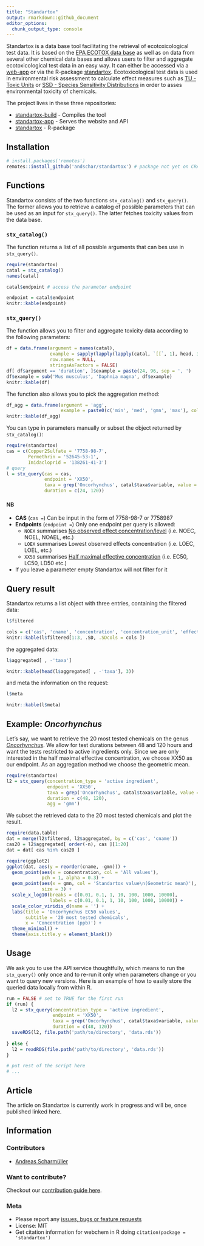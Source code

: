 ```yaml
---
title: "Standartox"
output: rmarkdown::github_document
editor_options: 
  chunk_output_type: console
---
```


Standartox is a data base tool facilitating the retrieval of ecotoxicological test data. It is based on the [EPA ECOTOX data base](https://cfpub.epa.gov/ecotox/) as well as on data from several other chemical data bases and allows users to filter and aggregate ecotoxicological test data in an easy way. It can either be accessed via a [web-app](http://standartox.uni-landau.de/) or via the R-package [standartox](https://github.com/andschar/standartox). Ecotoxicological test data is used in environmental risk assessment to calculate effect measures such as [TU - Toxic Units](https://en.wikipedia.org/wiki/Toxic_unit) or [SSD - Species Sensitivity Distributions](https://edild.github.io/ssd/) in order to asses environmental toxicity of chemicals.

The project lives in these three repositories:

  - [standartox-build](https://github.com/andschar/standartox-build) - Compiles the tool
  - [standartox-app](https://github.com/andschar/standartox-app) - Serves the website and API
  - [standartox](https://github.com/andschar/standartox) - R-package

## Installation

```r
# install.packages('remotes')
remotes::install_github('andschar/standartox') # package not yet on CRAN
```

## Functions

Standartox consists of the two functions `stx_catalog()` and `stx_query()`. The former allows you to retrieve a catalog of possible parameters that can be used as an input for `stx_query()`. The latter fetches toxicity values from the data base.

### `stx_catalog()`

The function returns a list of all possible arguments that can bes use in `stx_query()`.

```r
require(standartox)
catal = stx_catalog()
names(catal)
```

```r
catal$endpoint # access the parameter endpoint
```

```r
endpoint = catal$endpoint
knitr::kable(endpoint)
```

### `stx_query()`

The function allows you to filter and aggregate toxicity data according to the following parameters:

```r
df = data.frame(argument = names(catal),
                example = sapply(lapply(lapply(catal, `[[`, 1), head, 3), paste0, collapse = ', '),
                row.names = NULL,
                stringsAsFactors = FALSE)
df[ df$argument == 'duration', ]$example = paste(24, 96, sep = ', ')
df$example = sub('Mus musculus', 'Daphnia magna', df$example)
knitr::kable(df)
```

The function also allows you to pick the aggregation method:

```r
df_agg = data.frame(argument = 'agg',
                    example = paste0(c('min', 'med', 'gmn', 'max'), collapse = ', '))
knitr::kable(df_agg)
```

You can type in parameters manually or subset the object returned by `stx_catalog()`:

```r
require(standartox)
cas = c(Copper2Sulfate = '7758-98-7',
        Permethrin = '52645-53-1',
        Imidacloprid = '138261-41-3')
# query
l = stx_query(cas = cas,
              endpoint = 'XX50',
              taxa = grep('Oncorhynchus', catal$taxa$variable, value = TRUE), # fish genus
              duration = c(24, 120))
```

#### NB

- __CAS__ (`cas =`) Can be input in the form of 7758-98-7 or 7758987
- __Endpoints__ (`endpoint =`) Only one endpoint per query is allowed:
    - `NOEX` summarises [No observed effect concentration/level](https://en.wikipedia.org/wiki/No-observed-adverse-effect_level) (i.e. NOEC, NOEL, NOAEL, etc.)
    - `LOEX` summarises Lowest observed effects concentration (i.e. LOEC, LOEL, etc.)
    - `XX50` summarises [Half maximal effective concentration](https://en.wikipedia.org/wiki/EC50) (i.e. EC50, LC50, LD50 etc.)
- If you leave a parameter empty Standartox will not filter for it

## Query result

Standartox returns a list object with three entries, containing the filtered data:

```r
l$filtered
```

```r
cols = c('cas', 'cname', 'concentration', 'concentration_unit', 'effect', 'endpoint')
knitr::kable(l$filtered[1:3, .SD, .SDcols = cols ])
```

the aggregated data:

```r
l$aggregated[ , -'taxa']
```

```r
knitr::kable(head(l$aggregated[ , -'taxa'], 3))
```

and meta the information on the request:

```r
l$meta
```

```r
knitr::kable(l$meta)
```

## Example: _Oncorhynchus_

Let's say, we want to retrieve the 20 most tested chemicals on the genus _[Oncorhynchus](https://en.wikipedia.org/wiki/Oncorhynchus)_. We allow for test durations between 48 and 120 hours and want the tests restricted to active ingredients only. Since we are only interested in the half maximal effective concentration, we choose XX50 as our endpoint. As an aggregation method we choose the geometric mean.

```r
require(standartox)
l2 = stx_query(concentration_type = 'active ingredient',
               endpoint = 'XX50',
               taxa = grep('Oncorhynchus', catal$taxa$variable, value = TRUE), # fish genus
               duration = c(48, 120),
               agg = 'gmn')
```

We subset the retrieved data to the 20 most tested chemicals and plot the result.

```r
require(data.table)
dat = merge(l2$filtered, l2$aggregated, by = c('cas', 'cname'))
cas20 = l2$aggregated[ order(-n), cas ][1:20]
dat = dat[ cas %in% cas20 ]
```

```r
require(ggplot2)
ggplot(dat, aes(y = reorder(cname, -gmn))) +
  geom_point(aes(x = concentration, col = 'All values'),
             pch = 1, alpha = 0.3) +
  geom_point(aes(x = gmn, col = 'Standartox value\n(Geometric mean)'),
             size = 3) +
  scale_x_log10(breaks = c(0.01, 0.1, 1, 10, 100, 1000, 10000),
                labels = c(0.01, 0.1, 1, 10, 100, 1000, 10000)) +
  scale_color_viridis_d(name = '') +
  labs(title = 'Oncorhynchus EC50 values',
       subtitle = '20 most tested chemicals',
       x = 'Concentration (ppb)') +
  theme_minimal() +
  theme(axis.title.y = element_blank())
```

## Usage

We ask you to use the API service thoughtfully, which means to run the `stx_query()` only once and to re-run it only when parameters change or you want to query new versions. Here is an example of how to easily store the queried data locally from within R.

```r
run = FALSE # set to TRUE for the first run
if (run) {
  l2 = stx_query(concentration_type = 'active ingredient',
                 endpoint = 'XX50',
                 taxa = grep('Oncorhynchus', catal$taxa$variable, value = TRUE), # fish genus
                 duration = c(48, 120))
  saveRDS(l2, file.path('path/to/directory', 'data.rds'))
  
} else {
  l2 = readRDS(file.path('path/to/directory', 'data.rds'))
}

# put rest of the script here
# ...
```

## Article

The article on Standartox is currently work in progress and will be, once published linked here.

## Information

### Contributors
    
  - [Andreas Scharmüller](https://andschar.github.io)
  
### Want to contribute?

Checkout our [contribution guide here](https://github.com/andschar/standartox/blob/master/CONTRIBUTING.md).

### Meta

  - Please report any [issues, bugs or feature requests](https://github.com/andschar/standartox/issues)
  - License: MIT
  - Get citation information for webchem in R doing `citation(package = 'standartox')`




























